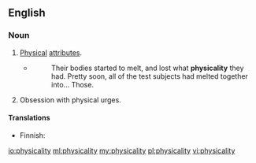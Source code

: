 ==English==

===Noun===
{{en-noun|~|physicalities}}

# [[physical|Physical]] [[attribute]]s.
#* {{quote-undertale}}
#*: Their bodies started to melt, and lost what '''physicality''' they had. Pretty soon, all of the test subjects had melted together into... Those.
# Obsession with physical urges.

====Translations====
{{trans-top|physical attributes}}
* Finnish: {{t|fi|fysikaalisuus}}
{{trans-mid}}
{{trans-bottom}}

[[io:physicality]]
[[ml:physicality]]
[[my:physicality]]
[[pl:physicality]]
[[vi:physicality]]